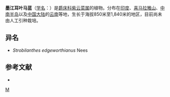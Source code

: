 {{Speciesbox 
| genus = Strobilanthes
| species = edgeworthiana
| authority = (Nees) Bremek
}}

'''墨江耳叶马蓝'''（[[学名|学名]]：{{lang|la|''Strobilanthes edgeworthiana''}}）是[[爵床科|爵床科]][[紫云菜属|紫云菜属]]的植物。分布在[[印度|印度]]、[[喜马拉雅山|喜马拉雅山]]、[[中南半岛|中南半岛]]以及[[中国大陆|中国大陆]]的[[云南|云南]]等地，生长于海拔850米至1,840米的地区，目前尚未由人工引种栽培。

== 异名 ==
* ''Strobilanthes edgeworthianus'' Nees

== 参考文献 ==
<div class="references-small">
* {{cite web| url =http://www.bioinfo.cn/db05/KmzwSpecies.php?action=view&id=574| title =墨江耳叶马蓝| work =《中国高等植物数据库全库》| publisher =中国科学院微生物研究所| author =昆明植物研究所| accessdate =2009-02-21| deadurl =yes| archiveurl =https://web.archive.org/web/20160305072358/http://www.bioinfo.cn/db05/KmzwSpecies.php?action=view&id=574| archivedate =2016-03-05}}
</div>
{{Taxonbar|from=Q10931291}}

[[Category:马蓝属|M]]


{{植物小作品}}